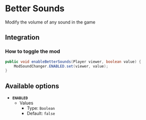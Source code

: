 # Better Sounds

Modify the volume of any sound in the game

## Integration

### How to toggle the mod

```java
public void enableBetterSounds(Player viewer, boolean value) {
    ModSoundChanger.ENABLED.set(viewer, value);
}
```

## Available options

- __`ENABLED`__
    - Values
        - Type: `Boolean`
        - Default: `false`

